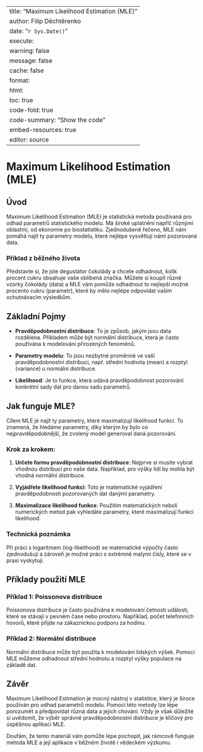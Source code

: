 
---
title: "Maximum Likelihood Estimation (MLE)"
author: Filip Děchtěrenko
date: "`r Sys.Date()`"
execute:
  warning: false
  message: false
  cache: false
format:
  html:
    toc: true
    code-fold: true
    code-summary: "Show the code"
    embed-resources: true
editor: source
---

# Maximum Likelihood Estimation (MLE)

## Úvod

Maximum Likelihood Estimation (MLE) je statistická metoda používaná pro odhad parametrů statistického modelu. Má široké uplatnění napříč různými oblastmi, od ekonomie po biostatistiku. Zjednodušeně řečeno, MLE nám pomáhá najít ty parametry modelu, které nejlépe vysvětlují námi pozorovaná data.

### Příklad z běžného života

Představte si, že jste degustátor čokolády a chcete odhadnout, kolik procent cukru obsahuje vaše oblíbená značka. Můžete si koupit různé vzorky čokolády (data) a MLE vám pomůže odhadnout to nejlepší možné procento cukru (parametr), které by mělo nejlépe odpovídat vašim ochutnávacím výsledkům.

## Základní Pojmy

- **Pravděpodobnostní distribuce**: To je způsob, jakým jsou data rozdělena. Příkladem může být normální distribuce, která je často používána k modelování přirozených fenoménů.
  
- **Parametry modelu**: To jsou nezbytné proměnné ve vaší pravděpodobnostní distribuci, např. střední hodnota (mean) a rozptyl (variance) u normální distribuce.

- **Likelihood**: Je to funkce, která udává pravděpodobnost pozorování konkrétní sady dat pro danou sadu parametrů.

## Jak funguje MLE?

Cílem MLE je najít ty parametry, které maximalizují likelihood funkci. To znamená, že hledáme parametry, díky kterým by bylo co nejpravděpodobnější, že zvolený model generoval daná pozorování.

### Krok za krokem:

1. **Určete formu pravděpodobnostní distribuce**: Nejprve si musíte vybrat vhodnou distribuci pro vaše data. Například, pro výšky lidí by mohla být vhodná normální distribuce.

2. **Vyjádřete likelihood funkci**: Toto je matematické vyjádření pravděpodobnosti pozorovaných dat danými parametry.

3. **Maximalizace likelihood funkce**: Použitím matematických neboli numerických metod pak vyhledáte parametry, které maximalizují funkci likelihood.

### Technická poznámka

Při práci s logaritmem (log-likelihood) se matematické výpočty často zjednodušují a zároveň je možné práci s extrémně malými čísly, které se v praxi vyskytují.

## Příklady použití MLE

### Příklad 1: Poissonova distribuce

Poissonova distribuce je často používána k modelování četnosti událostí, které se stávají v pevném čase nebo prostoru. Například, počet telefonních hovorů, které přijde na zákaznickou podporu za hodinu.

### Příklad 2: Normální distribuce

Normální distribuce může být použita k modelování lidských výšek. Pomocí MLE můžeme odhadnout střední hodnotu a rozptyl výšky populace na základě dat.

## Závěr

Maximum Likelihood Estimation je mocný nástroj v statistice, který je široce používán pro odhad parametrů modelu. Pomocí této metody lze lépe porozumět a předpovídat různá data a jejich chování. Vždy je však důležité si uvědomit, že výběr správné pravděpodobnostní distribuce je klíčový pro úspěšnou aplikaci MLE.

Doufám, že tento materiál vám pomůže lépe pochopit, jak rámcově funguje metoda MLE a její aplikace v běžném životě i vědeckém výzkumu.

